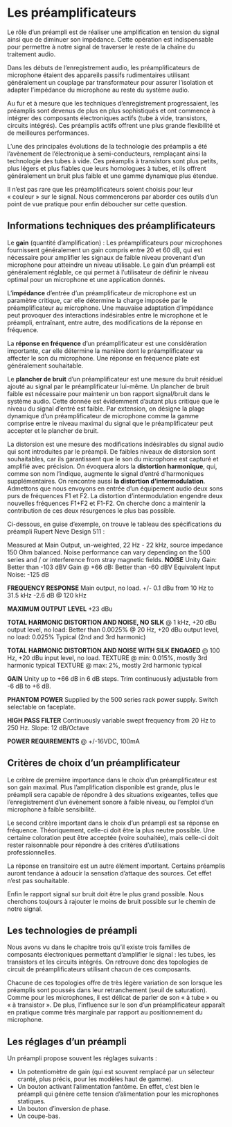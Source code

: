 # Les préamplificateurs

Le rôle d’un préampli est de réaliser une amplification en tension du signal ainsi que de diminuer son impédance. Cette opération est indispensable pour permettre à notre signal de traverser le reste de la chaîne du traitement audio.

Dans les débuts de l'enregistrement audio, les préamplificateurs de microphone étaient des appareils passifs rudimentaires utilisant généralement un couplage par transformateur pour assurer l'isolation et adapter l'impédance du microphone au reste du système audio.

Au fur et à mesure que les techniques d'enregistrement progressaient, les préamplis sont devenus de plus en plus sophistiqués et ont commencé à intégrer des composants électroniques actifs (tube à vide, transistors, circuits intégrés). Ces préamplis actifs offrent une plus grande flexibilité et de meilleures performances.

L'une des principales évolutions de la technologie des préamplis a été l'avènement de l'électronique à semi-conducteurs, remplaçant ainsi la technologie des tubes à vide. Ces préamplis à transistors sont plus petits, plus légers et plus fiables que leurs homologues à tubes, et ils offrent généralement un bruit plus faible et une gamme dynamique plus étendue.

Il n’est pas rare que les préamplificateurs soient choisis pour leur « couleur » sur le signal. Nous commencerons par aborder ces outils d’un point de vue pratique pour enfin déboucher sur cette question.

## Informations techniques des préamplificateurs

Le **gain** (quantité d'amplification) : Les préamplificateurs pour microphones fournissent généralement un gain compris entre 20 et 60 dB, qui est nécessaire pour amplifier les signaux de faible niveau provenant d'un microphone pour atteindre un niveau utilisable. Le gain d'un préampli est généralement réglable, ce qui permet à l'utilisateur de définir le niveau optimal pour un microphone et une application donnés.

L'**impédance** d'entrée d'un préamplificateur de microphone est un paramètre critique, car elle détermine la charge imposée par le préamplificateur au microphone. Une mauvaise adaptation d'impédance peut provoquer des interactions indésirables entre le microphone et le préampli, entraînant, entre autre, des modifications de la réponse en fréquence.

La **réponse en fréquence** d'un préamplificateur est une considération importante, car elle détermine la manière dont le préamplificateur va affecter le son du microphone. Une réponse en fréquence plate est généralement souhaitable.

Le **plancher de bruit** d'un préamplificateur est une mesure du bruit résiduel ajouté au signal par le préamplificateur lui-même. Un plancher de bruit faible est nécessaire pour maintenir un bon rapport signal/bruit dans le système audio. Cette donnée est évidemment d'autant plus critique que le niveau du signal d'entré est faible. Par extension, on désigne la plage dynamique d'un préamplificateur de microphone comme la gamme comprise entre le niveau maximal du signal que le préamplificateur peut accepter et le plancher de bruit.

La distorsion est une mesure des modifications indésirables du signal audio qui sont introduites par le préampli. De faibles niveaux de distorsion sont souhaitables, car ils garantissent que le son du microphone est capturé et amplifié avec précision. On évoquera alors la **distortion harmonique**, qui, comme son nom l'indique, augmente le signal d'entré d'harmoniques supplémentaires. On rencontre aussi **la distortion d'intermodulation**. Admettons que nous envoyons en entrée d'un équipement audio deux sons purs de fréquences F1 et F2. La distortion d'intermodulation engendre deux nouvelles fréquences F1+F2 et F1-F2. On cherche donc a maintenir la contribution de ces deux résurgences le plus bas possible.

Ci-dessous, en guise d'exemple, on trouve le tableau des spécifications du préampli Rupert Neve Design 511 :

Measured at Main Output, un-weighted, 22 Hz - 22 kHz, source impedance 150 Ohm balanced. Noise performance can vary depending on the 500 series and / or interference from stray magnetic fields.
**NOISE**
Unity Gain: Better than -103 dBV
Gain @ +66 dB: Better than -60 dBV
Equivalent Input Noise: -125 dB 

**FREQUENCY RESPONSE**
Main output, no load.
+/- 0.1 dBu from 10 Hz to 31.5 kHz
-2.6 dB @ 120 kHz

**MAXIMUM OUTPUT LEVEL**
+23 dBu

**TOTAL HARMONIC DISTORTION AND NOISE, NO SILK**
@ 1 kHz, +20 dBu output level, no load: Better than 0.0025%
@ 20 Hz, +20 dBu output level, no load: 0.025% Typical (2nd and 3rd harmonic)

**TOTAL HARMONIC DISTORTION AND NOISE WITH SILK ENGAGED** 
@ 100 Hz, +20 dBu input level, no load.
TEXTURE @ min: 0.015%, mostly 3rd harmonic typical
TEXTURE @ max: 2%, mostly 2rd harmonic typical

**GAIN**
Unity up to +66 dB in 6 dB steps.
Trim continuously adjustable from -6 dB to +6 dB.

**PHANTOM POWER**
Supplied by the 500 series rack power supply. Switch selectable on faceplate.

**HIGH PASS FILTER**
Continuously variable swept frequency from 20 Hz to 250 Hz.
Slope: 12 dB/Octave

**POWER REQUIREMENTS**
@ +/-16VDC, 100mA


## Critères de choix d’un préamplificateur

Le critère de première importance dans le choix d’un préamplificateur est son gain maximal. Plus l’amplification disponible est grande, plus le préampli sera capable de répondre à des situations exigeantes, telles que l’enregistrement d’un évènement sonore à faible niveau, ou l’emploi d’un microphone à faible sensibilité.

Le second critère important dans le choix d’un préampli est sa réponse en fréquence. Théoriquement, celle-ci doit être la plus neutre possible. Une certaine coloration peut être acceptée (voire souhaitée), mais celle-ci doit rester raisonnable pour répondre à des critères d’utilisations professionnelles.

La réponse en transitoire est un autre élément important. Certains préamplis auront tendance à adoucir la sensation d’attaque des sources. Cet effet n’est pas souhaitable.

Enfin le rapport signal sur bruit doit être le plus grand possible. Nous cherchons toujours à rajouter le moins de bruit possible sur le chemin de notre signal.


## Les technologies de préampli

Nous avons vu dans le chapitre trois qu’il existe trois familles de composants électroniques permettant d’amplifier le signal : les tubes, les transistors et les circuits intégrés. On retrouve donc des topologies de circuit de préamplificateurs utilisant chacun de ces composants.

Chacune de ces topologies offre de très légère variation de son lorsque les préamplis sont poussés dans leur retranchement (seuil de saturation). Comme pour les microphones, il est délicat de parler de son « à tube » ou « à transistor ». De plus, l’influence sur le son d’un préamplificateur apparaît en pratique comme très marginale par rapport au positionnement du microphone.

## Les réglages d’un préampli

Un préampli propose souvent les réglages suivants :

+ Un potentiomètre de gain (qui est souvent remplacé par un sélecteur cranté, plus précis, pour les modèles haut de gamme).
+ Un bouton activant l’alimentation fantôme. En effet, c’est bien le préampli qui génère cette tension d’alimentation pour les microphones statiques.
+ Un bouton d’inversion de phase.
+ Un coupe-bas.